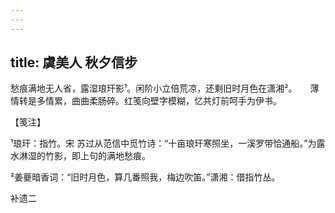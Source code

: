 ```yaml
---
---
---
```

title: 虞美人 秋夕信步
---




愁痕满地无人省，露湿琅玕影¹。闲阶小立倍荒凉，还剩旧时月色在潇湘²。　　薄情转是多情累，曲曲柔肠碎。红笺向壁字模糊，忆共灯前呵手为伊书。





【笺注】


¹琅玕：指竹。宋 苏过从范信中觅竹诗：“十亩琅玕寒照坐，一溪罗带恰通船。”为露水淋湿的竹影，即上句的满地愁痕。

²姜夔暗香词：“旧时月色，算几番照我，梅边吹笛。”潇湘：借指竹丛。





补遗二